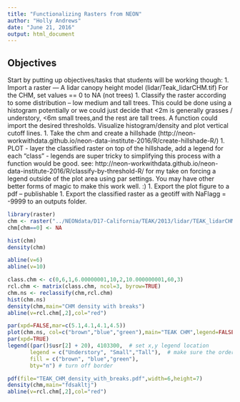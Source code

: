 ```yaml
---
title: "Functionalizing Rasters from NEON"
author: "Holly Andrews"
date: "June 21, 2016"
output: html_document
---
```


## Objectives


Start by putting up objectives/tasks that students will be working though:
1. Import a raster — A lidar canopy height model (lidar/Teak_lidarCHM.tif)
For the CHM, set values == 0 to NA (not trees)
1. Classify the raster according to some distribution – low medium and tall trees. This could be done using a histogram potentially or we could just decide that <2m is generally grasses / understory, <6m small trees,and the rest are tall trees. A function could import the desired thresholds. Visualize histogram/density and plot vertical cutoff lines.
1. Take the chm and create a hillshade (http://neon-workwithdata.github.io/neon-data-institute-2016/R/create-hillshade-R/)
1. PLOT - layer the classified raster on top of the hillshade, add a legend for each “class” - legends are super tricky to simplifying this process with a function would be good.  see: http://neon-workwithdata.github.io/neon-data-institute-2016/R/classify-by-threshold-R/  for my take on forcing a legend outside of the plot area using par settings. You may have other better forms of magic to make this work well. :)
1. Export the plot figure to a pdf – publishable
1. Export the classified raster as a geotiff with NaFlagg = -9999 to an outputs folder.

```r
library(raster)
chm <- raster("../NEONdata/D17-California/TEAK/2013/lidar/TEAK_lidarCHM.tif")
chm[chm==0] <- NA
```

```r
hist(chm)
density(chm)

abline(v=6)
abline(v=10)

class.chm <- c(0,6,1,6.00000001,10,2,10.000000001,60,3)
rcl.chm <- matrix(class.chm, ncol=3, byrow=TRUE)
chm.ns <- reclassify(chm,rcl.chm)
hist(chm.ns)
density(chm,main="CHM density with breaks")
abline(v=rcl.chm[,2],col="red")
```

```r
par(xpd=FALSE,mar=c(5.1,4.1,4.1,4.5))
plot(chm.ns, col=c("brown","blue","green"),main="TEAK CHM",legend=FALSE)
par(xpd=TRUE)
legend((par()$usr[2] + 20), 4103300,  # set x,y legend location
       legend = c("Understory", "Small","Tall"),  # make sure the order matches the colors, next
       fill = c("brown", "blue","green"),
       bty="n") # turn off border
```

```r
pdf(file="TEAK_CHM_density_with_breaks.pdf",width=6,height=7)
density(chm,main="fdsakltj")
abline(v=rcl.chm[,2],col="red")
```


